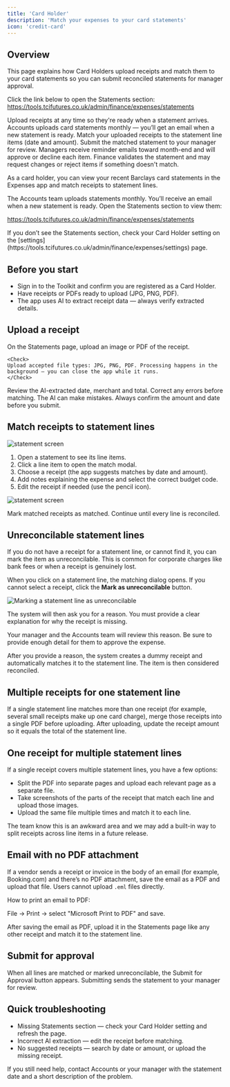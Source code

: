 ```yaml
---
title: 'Card Holder'
description: 'Match your expenses to your card statements'
icon: 'credit-card'
---
```


## Overview

This page explains how Card Holders upload receipts and match them to your card statements so you can submit reconciled statements for manager approval.

Click the link below to open the Statements section:
https://tools.tcifutures.co.uk/admin/finance/expenses/statements

<Steps>
<Step title="Upload receipts">
	Upload receipts at any time so they're ready when a statement arrives.
</Step>

<Step title='Accounts uploads statements'>
	Accounts uploads card statements monthly — you’ll get an email when a new
	statement is ready.
</Step>

<Step title='Match receipts to lines'>
	Match your uploaded receipts to the statement line items (date and amount).
</Step>

<Step title='Submit for approval'>
	Submit the matched statement to your manager for review.
</Step>

<Step title='Manager review'>
	Managers receive reminder emails toward month-end and will approve or decline
	each item.
</Step>

<Step title="Finance validation">
	Finance validates the statement and may request changes or reject items if something doesn't match.
</Step>
</Steps>

As a card holder, you can view your recent Barclays card statements in the Expenses app and match receipts to statement lines.

The Accounts team uploads statements monthly. You’ll receive an email when a new statement is ready. Open the Statements section to view them:

https://tools.tcifutures.co.uk/admin/finance/expenses/statements

<Info>
	If you don’t see the Statements section, check your Card Holder setting on the
	[settings](https://tools.tcifutures.co.uk/admin/finance/expenses/settings)
	page.
</Info>

## Before you start

- Sign in to the Toolkit and confirm you are registered as a Card Holder.
- Have receipts or PDFs ready to upload (JPG, PNG, PDF).
- The app uses AI to extract receipt data — always verify extracted details.

## Upload a receipt

<Steps>
<Step title="Add a receipt or invoice">
	On the Statements page, upload an image or PDF of the receipt.

    <Check>
    Upload accepted file types: JPG, PNG, PDF. Processing happens in the background — you can close the app while it runs.
    </Check>

</Step>

<Step title="Confirm extracted details">
	Review the AI-extracted date, merchant and total. Correct any errors before matching.
</Step>
</Steps>

<Warning>
	The AI can make mistakes. Always confirm the amount and date before you
	submit.
</Warning>

## Match receipts to statement lines

![statement screen](/images/expenses-statement.png)

1. Open a statement to see its line items.
2. Click a line item to open the match modal.
3. Choose a receipt (the app suggests matches by date and amount).
4. Add notes explaining the expense and select the correct budget code.
5. Edit the receipt if needed (use the pencil icon).

![statement screen](/images/expenses-statement-match.png)

<Check>
	Mark matched receipts as matched. Continue until every line is reconciled.
</Check>

## Unreconcilable statement lines

If you do not have a receipt for a statement line, or cannot find it, you can mark the item as unreconcilable. This is common for corporate charges like bank fees or when a receipt is genuinely lost.

When you click on a statement line, the matching dialog opens. If you cannot select a receipt, click the **Mark as unreconcilable** button.

<Frame caption="Click 'Mark as unreconcilable' if you do not have a receipt">
	<img
		src='/images/expenses-unreconcilable.png'
		alt='Marking a statement line as unreconcilable'
	/>
</Frame>

The system will then ask you for a reason. You must provide a clear explanation for why the receipt is missing.

<Warning>
	Your manager and the Accounts team will review this reason. Be sure to provide
	enough detail for them to approve the expense.
</Warning>

After you provide a reason, the system creates a dummy receipt and automatically matches it to the statement line. The item is then considered reconciled.

## Multiple receipts for one statement line

If a single statement line matches more than one receipt (for example, several small receipts make up one card charge), merge those receipts into a single PDF before uploading. After uploading, update the receipt amount so it equals the total of the statement line.

## One receipt for multiple statement lines

If a single receipt covers multiple statement lines, you have a few options:

- Split the PDF into separate pages and upload each relevant page as a separate file.
- Take screenshots of the parts of the receipt that match each line and upload those images.
- Upload the same file multiple times and match it to each line.

The team know this is an awkward area and we may add a built-in way to split receipts across line items in a future release.

## Email with no PDF attachment

If a vendor sends a receipt or invoice in the body of an email (for example, Booking.com) and there’s no PDF attachment, save the email as a PDF and upload that file. Users cannot upload `.eml` files directly.

How to print an email to PDF:

File → Print → select "Microsoft Print to PDF" and save.

After saving the email as PDF, upload it in the Statements page like any other receipt and match it to the statement line.

## Submit for approval

When all lines are matched or marked unreconcilable, the Submit for Approval button appears. Submitting sends the statement to your manager for review.

## Quick troubleshooting

- Missing Statements section — check your Card Holder setting and refresh the page.
- Incorrect AI extraction — edit the receipt before matching.
- No suggested receipts — search by date or amount, or upload the missing receipt.

If you still need help, contact Accounts or your manager with the statement date and a short description of the problem.
